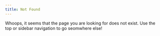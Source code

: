 ```yaml
---
title: Not Found
---
```


Whoops, it seems that the page you are looking for does not exist.  Use the top or sidebar navigation to go seomwhere else!